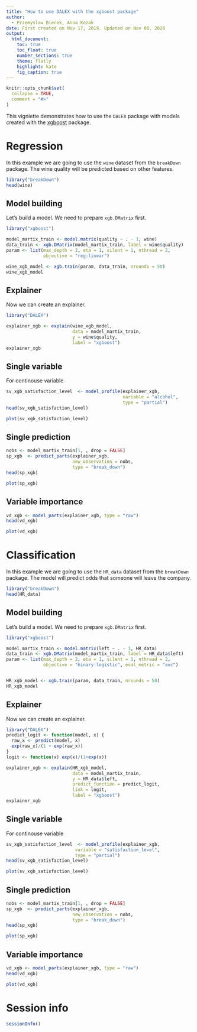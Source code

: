 ---
title: "How to use DALEX with the xgboost package"
author: 
  - Przemyslaw Biecek, Anna Kozak
date: First created on Nov 17, 2019. Updated on Nov 08, 2020
output: 
  html_document:
    toc: true  
    toc_float: true
    number_sections: true
    theme: flatly
    highlight: kate
    fig_caption: true
---


```{r setup, include = FALSE}
knitr::opts_chunk$set(
  collapse = TRUE,
  comment = "#>"
)
```


This vigniette demonstrates how to use the `DALEX` package with models created with the [xgboost](https://CRAN.R-project.org/package=xgboost) package. 

# Regression

In this example we are going to use the `wine` dataset from the `breakDown` package. The wine quality will be predicted based on other features.

```{r, warning=FALSE, message=FALSE}
library("breakDown")
head(wine)
```

## Model building

Let's build a model. We need to prepare `xgb.DMatrix` first.

```{r, warning=FALSE, message=FALSE}
library("xgboost")

model_martix_train <- model.matrix(quality ~ . - 1, wine)
data_train <- xgb.DMatrix(model_martix_train, label = wine$quality)
param <- list(max_depth = 2, eta = 1, silent = 1, nthread = 2,
              objective = "reg:linear")

wine_xgb_model <- xgb.train(param, data_train, nrounds = 50)
wine_xgb_model
```

## Explainer

Now we can create an explainer.

```{r, warning=FALSE, message=FALSE}
library("DALEX")

explainer_xgb <- explain(wine_xgb_model, 
                         data = model_martix_train, 
                         y = wine$quality, 
                         label = "xgboost")
explainer_xgb
```

## Single variable

For continouse variable

```{r, warning=FALSE, message=FALSE, fig.width=10, fig.height=8}
sv_xgb_satisfaction_level  <- model_profile(explainer_xgb, 
                                            variable = "alcohol", 
                                            type = "partial")
head(sv_xgb_satisfaction_level)

plot(sv_xgb_satisfaction_level)
```

## Single prediction

```{r, warning=FALSE, message=FALSE, fig.width=10, fig.height=6}
nobs <- model_martix_train[1, , drop = FALSE]
sp_xgb  <- predict_parts(explainer_xgb, 
                         new_observation = nobs,
                         type = "break_down")
head(sp_xgb)

plot(sp_xgb)
```

## Variable importance

```{r, warning=FALSE, message=FALSE, fig.width=10, fig.height=6}
vd_xgb <- model_parts(explainer_xgb, type = "raw")
head(vd_xgb)

plot(vd_xgb)
```


# Classification

In this example we are going to use the `HR_data` dataset from the `breakDown` package. The model will predict odds that someone will leave the company.

```{r, warning=FALSE, message=FALSE}
library("breakDown")
head(HR_data)
```

## Model building

Let's build a model. We need to prepare `xgb.DMatrix` first.

```{r, warning=FALSE, message=FALSE}
library("xgboost")

model_martix_train <- model.matrix(left ~ . - 1, HR_data)
data_train <- xgb.DMatrix(model_martix_train, label = HR_data$left)
param <- list(max_depth = 2, eta = 1, silent = 1, nthread = 2,
              objective = "binary:logistic", eval_metric = "auc")


HR_xgb_model <- xgb.train(param, data_train, nrounds = 50)
HR_xgb_model
```

## Explainer

Now we can create an explainer.

```{r, warning=FALSE, message=FALSE}
library("DALEX")
predict_logit <- function(model, x) {
  raw_x <- predict(model, x)
  exp(raw_x)/(1 + exp(raw_x))
}
logit <- function(x) exp(x)/(1+exp(x))

explainer_xgb <- explain(HR_xgb_model, 
                         data = model_martix_train, 
                         y = HR_data$left, 
                         predict_function = predict_logit,
                         link = logit,
                         label = "xgboost")
explainer_xgb
```

## Single variable

For continouse variable

```{r, warning=FALSE, message=FALSE, fig.width=10, fig.height=8}
sv_xgb_satisfaction_level  <- model_profile(explainer_xgb, 
                          variable = "satisfaction_level",
                          type = "partial")
head(sv_xgb_satisfaction_level)

plot(sv_xgb_satisfaction_level)
```

## Single prediction

```{r, warning=FALSE, message=FALSE, fig.width=10, fig.height=6}
nobs <- model_martix_train[1, , drop = FALSE]
sp_xgb  <- predict_parts(explainer_xgb, 
                         new_observation = nobs,
                         type = "break_down")
head(sp_xgb)

plot(sp_xgb)
```

## Variable importance

```{r, warning=FALSE, message=FALSE, fig.width=10, fig.height=6}
vd_xgb <- model_parts(explainer_xgb, type = "raw")
head(vd_xgb)

plot(vd_xgb)
```

# Session info

```{r, warning=FALSE, message=FALSE}
sessionInfo()
```

